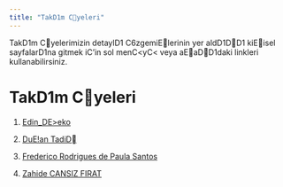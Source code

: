 ---
title: "TakD1m Cyeleri"
---

TakD1m Cyelerimizin detaylD1 C6zgemiElerinin yer aldD1DD1 kiEisel sayfalarD1na gitmek iC'in sol menC<yC< veya aEaDD1daki linkleri kullanabilirsiniz.

# TakD1m Cyeleri

1.  [Edin_DE>eko](/takim/edindzeko.qmd)

2.  [DuE!an TadiD](/takim/dusantadic.qmd)

3.  [Frederico Rodrigues de Paula Santos](/takim/fred.qmd)

4.  [Zahide CANSIZ FIRAT](/takim/zahide.qmd)

